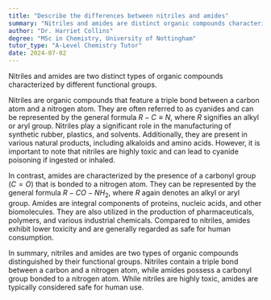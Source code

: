 ```yaml
---
title: "Describe the differences between nitriles and amides"
summary: "Nitriles and amides are distinct organic compounds characterized by different functional groups, each with unique chemical properties and applications in various fields."
author: "Dr. Harriet Collins"
degree: "MSc in Chemistry, University of Nottingham"
tutor_type: "A-Level Chemistry Tutor"
date: 2024-07-02
---
```


Nitriles and amides are two distinct types of organic compounds characterized by different functional groups.

Nitriles are organic compounds that feature a triple bond between a carbon atom and a nitrogen atom. They are often referred to as cyanides and can be represented by the general formula $R-C \equiv N$, where $R$ signifies an alkyl or aryl group. Nitriles play a significant role in the manufacturing of synthetic rubber, plastics, and solvents. Additionally, they are present in various natural products, including alkaloids and amino acids. However, it is important to note that nitriles are highly toxic and can lead to cyanide poisoning if ingested or inhaled.

In contrast, amides are characterized by the presence of a carbonyl group ($C=O$) that is bonded to a nitrogen atom. They can be represented by the general formula $R-CO-NH_2$, where $R$ again denotes an alkyl or aryl group. Amides are integral components of proteins, nucleic acids, and other biomolecules. They are also utilized in the production of pharmaceuticals, polymers, and various industrial chemicals. Compared to nitriles, amides exhibit lower toxicity and are generally regarded as safe for human consumption.

In summary, nitriles and amides are two types of organic compounds distinguished by their functional groups. Nitriles contain a triple bond between a carbon and a nitrogen atom, while amides possess a carbonyl group bonded to a nitrogen atom. While nitriles are highly toxic, amides are typically considered safe for human use.
    